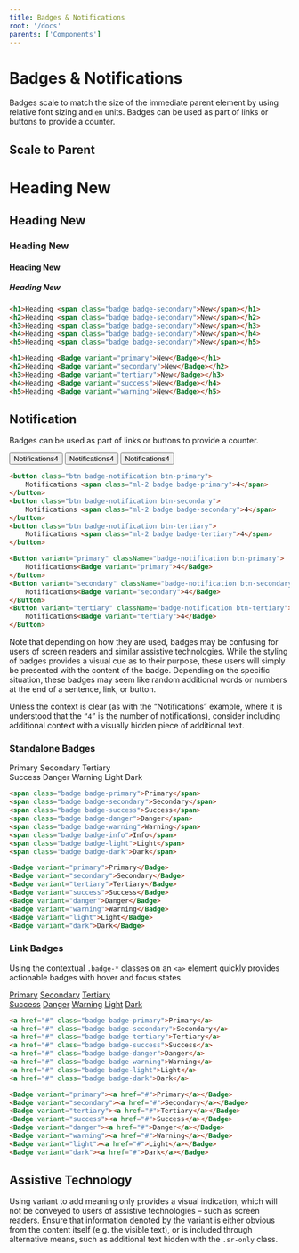 ```yaml
---
title: Badges & Notifications
root: '/docs'
parents: ['Components']
---
```



# Badges & Notifications

Badges scale to match the size of the immediate parent element by using relative font sizing and `em` units.
Badges can be used as part of links or buttons to provide a counter.

## Scale to Parent

<ComponentPreview>
<h1>Heading <Badge variant="primary">New</Badge></h1>
<h2>Heading <Badge variant="secondary">New</Badge></h2>
<h3>Heading <Badge variant="tertiary">New</Badge></h3>
<h4>Heading <Badge variant="success">New</Badge></h4>
<h5>Heading <Badge variant="warning">New</Badge></h5>
</ComponentPreview>

<CodePreview>
<HtmlCodeBlock>

```  html
<h1>Heading <span class="badge badge-secondary">New</span></h1>
<h2>Heading <span class="badge badge-secondary">New</span></h2>
<h3>Heading <span class="badge badge-secondary">New</span></h3>
<h4>Heading <span class="badge badge-secondary">New</span></h4>
<h5>Heading <span class="badge badge-secondary">New</span></h5>
```

</HtmlCodeBlock>
<ReactCodeBlock>

```html
<h1>Heading <Badge variant="primary">New</Badge></h1>
<h2>Heading <Badge variant="secondary">New</Badge></h2>
<h3>Heading <Badge variant="tertiary">New</Badge></h3>
<h4>Heading <Badge variant="success">New</Badge></h4>
<h5>Heading <Badge variant="warning">New</Badge></h5>
```

</ReactCodeBlock>
</CodePreview>



## Notification

Badges can be used as part of links or buttons to provide a counter.

<ComponentPreview>
<Button variant="primary" className="badge-notification mr-4 btn-primary">
    Notifications<Badge variant="primary">4</Badge>
</Button>
<Button variant="secondary" className="badge-notification mr-4 btn-secondary">
    Notifications<Badge variant="secondary">4</Badge>
</Button>
<Button variant="tertiary" className="badge-notification mr-4 btn-tertiary">
    Notifications<Badge variant="tertiary">4</Badge>
</Button>
</ComponentPreview>



<CodePreview>
<HtmlCodeBlock>

```html
<button class="btn badge-notification btn-primary">
    Notifications <span class="ml-2 badge badge-primary">4</span>
</button>
<button class="btn badge-notification btn-secondary">
    Notifications <span class="ml-2 badge badge-secondary">4</span>
</button>
<button class="btn badge-notification btn-tertiary">
    Notifications <span class="ml-2 badge badge-tertiary">4</span>
</button>
```

</HtmlCodeBlock>
<ReactCodeBlock>

```  html
<Button variant="primary" className="badge-notification btn-primary">
    Notifications<Badge variant="primary">4</Badge>
</Button>
<Button variant="secondary" className="badge-notification btn-secondary">
    Notifications<Badge variant="secondary">4</Badge>
</Button>
<Button variant="tertiary" className="badge-notification btn-tertiary">
    Notifications<Badge variant="tertiary">4</Badge>
</Button>
```

</ReactCodeBlock>
</CodePreview>



Note that depending on how they are used, badges may be confusing for users of screen readers and similar assistive technologies. While the styling of badges provides a visual cue as to their purpose, these users will simply be presented with the content of the badge. Depending on the specific situation, these badges may seem like random additional words or numbers at the end of a sentence, link, or button.

Unless the context is clear (as with the “Notifications” example, where it is understood that the `“4”` is the number of notifications), consider including additional context with a visually hidden piece of additional text.

### Standalone Badges

<ComponentPreview>
<div class="mb-3">
  <Badge variant="primary" className="mr-2">Primary</Badge>
  <Badge variant="secondary" className="mr-2">Secondary</Badge>
  <Badge variant="tertiary" className="mr-2">Tertiary</Badge>
</div>
  <Badge variant="success" className="mr-2">Success</Badge>
  <Badge variant="danger" className="mr-2">Danger</Badge>
  <Badge variant="warning" className="mr-2">Warning</Badge>
  <Badge variant="light" className="mr-2">Light</Badge>
  <Badge variant="dark" className="mr-2">Dark</Badge>
</ComponentPreview>

<CodePreview>
<HtmlCodeBlock>

```  html
<span class="badge badge-primary">Primary</span>
<span class="badge badge-secondary">Secondary</span>
<span class="badge badge-success">Success</span>
<span class="badge badge-danger">Danger</span>
<span class="badge badge-warning">Warning</span>
<span class="badge badge-info">Info</span>
<span class="badge badge-light">Light</span>
<span class="badge badge-dark">Dark</span>
```

</HtmlCodeBlock>
<ReactCodeBlock>

```html
<Badge variant="primary">Primary</Badge>
<Badge variant="secondary">Secondary</Badge>
<Badge variant="tertiary">Tertiary</Badge>
<Badge variant="success">Success</Badge>
<Badge variant="danger">Danger</Badge>
<Badge variant="warning">Warning</Badge>
<Badge variant="light">Light</Badge>
<Badge variant="dark">Dark</Badge>
```

</ReactCodeBlock>
</CodePreview>


### Link Badges

Using the contextual `.badge-*` classes on an `<a>` element quickly provides actionable badges with hover and focus states.

<ComponentPreview>
<div class="mb-3">
  <Badge variant="primary" className="mr-2"><a href="#">Primary</a></Badge>
  <Badge variant="secondary" className="mr-2"><a href="#">Secondary</a></Badge>
  <Badge variant="tertiary" className="mr-2"><a href="#">Tertiary</a></Badge>
</div>
  <Badge variant="success" className="mr-2"><a href="#">Success</a></Badge>
  <Badge variant="danger" className="mr-2"><a href="#">Danger</a></Badge>
  <Badge variant="warning" className="mr-2"><a href="#">Warning</a></Badge>
  <Badge variant="light" className="mr-2"><a href="#">Light</a></Badge>
  <Badge variant="dark" className="mr-2"><a href="#">Dark</a></Badge>
</ComponentPreview>


<CodePreview>
<HtmlCodeBlock>

```  html
<a href="#" class="badge badge-primary">Primary</a>
<a href="#" class="badge badge-secondary">Secondary</a>
<a href="#" class="badge badge-tertiary">Tertiary</a>
<a href="#" class="badge badge-success">Success</a>
<a href="#" class="badge badge-danger">Danger</a>
<a href="#" class="badge badge-warning">Warning</a>
<a href="#" class="badge badge-light">Light</a>
<a href="#" class="badge badge-dark">Dark</a>
```

</HtmlCodeBlock>
<ReactCodeBlock>

```  html
<Badge variant="primary"><a href="#">Primary</a></Badge>
<Badge variant="secondary"><a href="#">Secondary</a></Badge>
<Badge variant="tertiary"><a href="#">Tertiary</a></Badge>
<Badge variant="success"><a href="#">Success</a></Badge>
<Badge variant="danger"><a href="#">Danger</a></Badge>
<Badge variant="warning"><a href="#">Warning</a></Badge>
<Badge variant="light"><a href="#">Light</a></Badge>
<Badge variant="dark"><a href="#">Dark</a></Badge>
```

</ReactCodeBlock>
</CodePreview>


## Assistive Technology

Using variant to add meaning only provides a visual indication, which will not be conveyed to users of assistive technologies – such as screen readers. Ensure that information denoted by the variant is either obvious from the content itself (e.g. the visible text), or is included through alternative means, such as additional text hidden with the `.sr-only` class.

<br/>